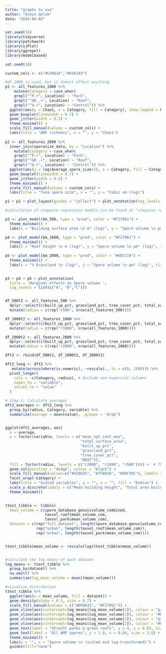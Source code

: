 ---
title: "graphs to use"
author: "Armin Geluk"
date: "2024-04-02"
---

```{r}
set.seed(18)
library(tidyverse)
library(patchwork)
library(sjPlot)
library(ggrepel)
library(modelbased)

set.seed(18)
```


```{r}

custom_cols <- c("#C4961A","#D16103")

#df_2000 is used, but it doenst affect anything 
p1 <- all_features_2000 %>%
    mutate(Category = case_when(
    grepl("^P.+", Location) ~ "Park",
    grepl("^GR_.+", Location) ~ "Roof",
    grepl("^U.+", Location) ~ "Control")) %>%
  ggplot(aes(y = Chao1, x = Category, fill = Category), show.legend = F) +
  geom_boxplot(linewidth = 0.7) + 
  geom_jitter(width = 0.2) +
  theme_minimal() +
  scale_fill_manual(values = custom_cols) + 
  labs(title = "AMF richness", x = "", y = "Chao1")
 
p2 <- all_features_2000 %>%
  inner_join(sporesize_data, by = "Location") %>%
    mutate(Category = case_when(
    grepl("^P.+", Location) ~ "Park",
    grepl("^GR_.+", Location) ~ "Roof",
    grepl("^U.+", Location) ~ "Control")) %>%
  ggplot(aes(y = log(Average_spore_size+1), x = Category, fill = Category)) +
  geom_boxplot(linewidth = 0.7) + 
  geom_jitter(width = 0.2) +
  theme_minimal() +
  scale_fill_manual(values = custom_cols) + 
  labs(title = "Taxa spore size", x = "", y = "Cubic um (log)")

p1 + p2 + plot_layout(guides = "collect") + plot_annotation(tag_levels = c("A", "B"))
```
```{r}
#calculation of stepwise regression models can be found at "stepwise regression rmd file"

p3 <- plot_model(bm_500, type = "pred", color = "#F27961") + 
  theme_minimal() + 
  labs(x = "Building surface area \n m² (log)", y = "Spore volume \n μm³ (log)", title = "500 m") 

p4 <- plot_model(bm_1000, type = "pred", color = "#F27961") + 
  theme_minimal() + 
  labs(x = "Roof height \n m (log)", y = "Spore volume \n μm³ (log)", title = "1000 m") 
  
p5 <- plot_model(bm_2000, type = "pred", color = "#6DCC19") + 
  theme_minimal() + 
  labs(x = "% Grassland \n (log)", y = "Spore volume \n μm³ (log)", title = "2000 m")
  

p3 + p4 + p5 + plot_annotation(
  title = 'Marginal effects on Spore volume ',
  tag_levels = list(c("A", "B","C")))



```

```{r}

df_500t2 <- all_features_500 %>%
  dplyr::select(c(built_up_pct, grassland_pct, tree_cover_pct, total_surface_area, NDVI, mean_hgt_roof_max, Category)) %>%
  mutate(radius = c(rep("r500", nrow(all_features_500))))

df_1000t2 <- all_features_1000 %>%
  dplyr::select(c(built_up_pct, grassland_pct, tree_cover_pct, total_surface_area, NDVI, mean_hgt_roof_max, Category)) %>%
  mutate(radius = c(rep("r1000", nrow(all_features_1000)))) 

df_2000t2 <- all_features_2000 %>%
  dplyr::select(c(built_up_pct, grassland_pct, tree_cover_pct, total_surface_area, NDVI, mean_hgt_roof_max, Category)) %>%
  mutate(radius = c(rep("r2000", nrow(all_features_2000)))) 

dft2 <- rbind(df_500t2, df_1000t2, df_2000t2)

dft2_long <- dft2 %>%
   mutate(across(where(is.numeric), ~rescale(., to = c(0, 100)))) %>%
  pivot_longer(
    cols = -c(Category, radius), # Exclude non-numerical columns
    names_to = "variable",
    values_to = "value"
  )

# Step 2: Calculate averages
dft2_averages <- dft2_long %>%
  group_by(radius, Category, variable) %>%
  summarize(average = mean(value), .groups = "drop")


ggplot(dft2_averages, aes(
  x = average,
  y = factor(variable, levels = c("mean_hgt_roof_max",
                                  "total_surface_area",
                                  "built_up_pct", 
                                  "grassland_pct", 
                                  "tree_cover_pct",
                                  "NDVI")), 
  fill = factor(radius, levels = c("r2000", "r1000", "r500")))) +  # This sets the plot order.
  geom_col(position = "dodge", colour = "black") +
  scale_fill_manual(values=c("#439E25", "#7FD830", "#DDF39C"), labels = c("2000 m", "1000 m", "500 m")) +
  facet_wrap(~Category) +
  labs(title = "Scaled variables", y = "", x = "", fill = "Radius") + 
  scale_y_discrete(labels = c("Mean building height", "Total area build up", "% Built up", "% Grassland", "% Tree cover", "NDVI")) + 
  theme_minimal()
     
```
```{r}
ttest_tibble <- tibble(
  mean_volume = c(spore_database_genus$volume_combined, 
                  taxvol_roof$mean_volume_com, 
                  taxvol_park$mean_volume_com),
  dataset = c(rep("full_dataset", length(spore_database_genus$volume_combined)), 
              rep("urban", length(taxvol_roof$mean_volume_com)), 
              rep("urban", length(taxvol_park$mean_volume_com))))


ttest_tibble$mean_volume <- rescale(log(ttest_tibble$mean_volume))


#calculate the log means of each dataset
log_means <- ttest_tibble %>%
  group_by(dataset) %>%
  na.omit() %>%
  summarise(log_mean_volume = mean((mean_volume)))

#visualise distribution
ttest_tibble %>%
  ggplot(aes(x = mean_volume, fill = dataset)) + 
  geom_density(alpha = 0.5, size = 0.7) +
  scale_fill_manual(values = c("#DFDA33", "#F27961")) + 
  geom_vline(aes(xintercept=log_means$log_mean_volume[1]), colour = "gray", size = 0.3) +
  geom_vline(aes(xintercept=log_means$log_mean_volume[1]), colour = "#DFDA33", size = 0.8, linetype = "dashed") +
  geom_vline(aes(xintercept=log_means$log_mean_volume[2]), colour = "gray", size = 0.3) +
  geom_vline(aes(xintercept=log_means$log_mean_volume[2]), colour = "#F27961", size = 0.8, linetype = "dashed") +
  geom_text(label = "Utrecht parks & green roofs", y = 4, x = 0.83, size = 3.6) + 
  geom_text(label = "All AMF spores", y = 1.9, x = 0.86, size = 3.6) +
  theme_minimal() + 
  labs(y = "", x = "Spore volume \n (scaled and log-transformed)") +
  guides(fill="none")

```

